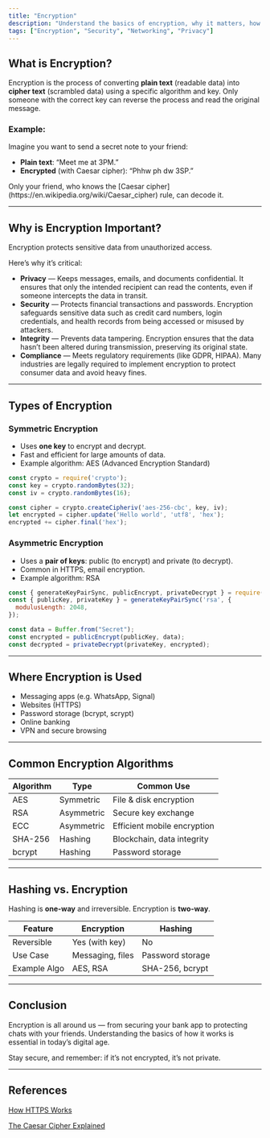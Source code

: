 ```yaml
---
title: "Encryption"
description: "Understand the basics of encryption, why it matters, how it works, and where it’s used—all explained in simple terms."
tags: ["Encryption", "Security", "Networking", "Privacy"]
---
```


## What is Encryption?

Encryption is the process of converting **plain text** (readable data) into **cipher text** (scrambled data) using a specific algorithm and key. Only someone with the correct key can reverse the process and read the original message.

### Example:

Imagine you want to send a secret note to your friend:

- **Plain text**: “Meet me at 3PM.”
- **Encrypted** (with Caesar cipher): “Phhw ph dw 3SP.”

<Callout>
  Only your friend, who knows the [Caesar cipher](https://en.wikipedia.org/wiki/Caesar_cipher) rule, can decode it.
</Callout>

---

## Why is Encryption Important?

Encryption protects sensitive data from unauthorized access. 

Here’s why it’s critical:
- **Privacy** — Keeps messages, emails, and documents confidential. It ensures that only the intended recipient can read the contents, even if someone intercepts the data in transit.
- **Security** — Protects financial transactions and passwords. Encryption safeguards sensitive data such as credit card numbers, login credentials, and health records from being accessed or misused by attackers.
- **Integrity** — Prevents data tampering. Encryption ensures that the data hasn’t been altered during transmission, preserving its original state.
- **Compliance** — Meets regulatory requirements (like GDPR, HIPAA). Many industries are legally required to implement encryption to protect consumer data and avoid heavy fines.


---

## Types of Encryption

### Symmetric Encryption

- Uses **one key** to encrypt and decrypt.
- Fast and efficient for large amounts of data.
- Example algorithm: AES (Advanced Encryption Standard)

```js
const crypto = require('crypto');
const key = crypto.randomBytes(32);
const iv = crypto.randomBytes(16);

const cipher = crypto.createCipheriv('aes-256-cbc', key, iv);
let encrypted = cipher.update('Hello world', 'utf8', 'hex');
encrypted += cipher.final('hex');
```

### Asymmetric Encryption

- Uses a **pair of keys**: public (to encrypt) and private (to decrypt).
- Common in HTTPS, email encryption.
- Example algorithm: RSA

```js
const { generateKeyPairSync, publicEncrypt, privateDecrypt } = require('crypto');
const { publicKey, privateKey } = generateKeyPairSync('rsa', {
  modulusLength: 2048,
});

const data = Buffer.from("Secret");
const encrypted = publicEncrypt(publicKey, data);
const decrypted = privateDecrypt(privateKey, encrypted);
```

---

## Where Encryption is Used

- Messaging apps (e.g. WhatsApp, Signal)
- Websites (HTTPS)
- Password storage (bcrypt, scrypt)
- Online banking
- VPN and secure browsing

---

## Common Encryption Algorithms

| Algorithm | Type        | Common Use                |
|----------|-------------|---------------------------|
| AES      | Symmetric   | File & disk encryption    |
| RSA      | Asymmetric  | Secure key exchange       |
| ECC      | Asymmetric  | Efficient mobile encryption |
| SHA-256  | Hashing     | Blockchain, data integrity |
| bcrypt   | Hashing     | Password storage          |

---

## Hashing vs. Encryption

Hashing is **one-way** and irreversible. Encryption is **two-way**.

| Feature       | Encryption         | Hashing           |
|---------------|--------------------|--------------------|
| Reversible    | Yes (with key)     | No                 |
| Use Case      | Messaging, files   | Password storage   |
| Example Algo  | AES, RSA           | SHA-256, bcrypt    |

---

## Conclusion

Encryption is all around us — from securing your bank app to protecting chats with your friends. Understanding the basics of how it works is essential in today’s digital age.

Stay secure, and remember: if it’s not encrypted, it’s not private.

---

## References

[How HTTPS Works](https://howhttps.works/)

[The Caesar Cipher Explained](https://en.wikipedia.org/wiki/Caesar_cipher)

